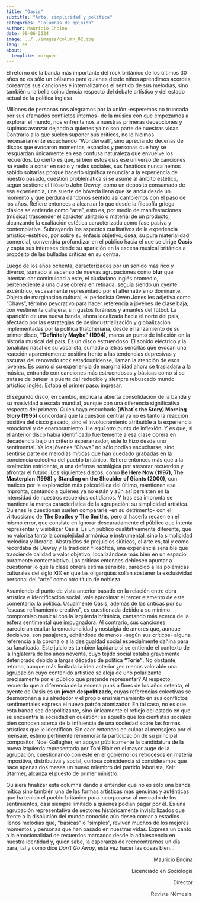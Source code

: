 ```yaml
---
title: "Oasis"
subtitle: "Arte, simplicidad y política"
categories: "Columnas de opinión"
author: Mauricio Encina
date: 09-06-2024
image: ../../images/column_02.jpg
lang: es
about: 
  template: marquee
---
```


El retorno de la banda más importante del rock británico de los últimos 30 años no es sólo un bálsamo para quienes desde niños aprendimos acordes, coreamos sus canciones e internalizamos el sentido de sus melodías, sino también una bella coincidencia respecto del debate artístico y del estado actual de la política inglesa.

Millones de personas nos alegramos por la unión -esperemos no truncada por sus afamados conflictos internos- de la música con que empezamos a explorar el mundo, nos enfrentamos a nuestras primeras decepciones y supimos avanzar dejando a quienes ya no son parte de nuestras vidas. Contrario a lo que suelen suponer sus críticos, no lo hicimos necesariamente escuchando "Wonderwall", sino apreciando decenas de discos que evocaron momentos, espacios y personas que hoy se resguardan únicamente en esa confusa naturaleza que envuelve los recuerdos. Lo cierto es que, si bien estos días ese universo de canciones ha vuelto a sonar en radio y redes sociales, sus fanáticos nunca hemos sabido soltarlas porque hacerlo significa renunciar a la experiencia de nuestro pasado, cuestión problemática si se asume al ámbito estético, según sostiene el filósofo John Dewey, como un depósito consumado de esa experiencia, una suerte de bóveda llena que se ancla desde un momento y que perdura dándonos sentido así cambiemos con el paso de los años. Refiere entonces a alcanzar lo que desde la filosofía griega clásica se entiende como "arte", esto es, por medio de manifestaciones (música) trascender el carácter utilitario o material de un producto, alcanzando la exaltación estética caracterizada como fase pasiva y contemplativa. Subrayando los aspectos cualitativos de la experiencia artístico-estético, por sobre su énfasis objetivo, ósea, su pura materialidad comercial, convendría profundizar en el público hacia el que se dirige **Oasis** y capta sus intereses desde su aparición en la escena musical británica a propósito de las bulladas críticas en su contra.

Luego de los años ochenta, caracterizados por un sonido más rico y diverso, sumado al ascenso de nuevas agrupaciones como **blur** que intentan dar continuidad a este, el ciudadano inglés promedio, perteneciente a una clase obrera en retirada, seguía siendo un oyente excéntrico, escasamente representado por el alternativismo dominante. Objeto de marginación cultural, el periodista Owen Jones les adjetiva como "Chavs", término peyorativo para hacer referencia a jóvenes de clase baja, con vestimenta callejera, sin gustos foráneos y amantes del fútbol. La aparición de una nueva banda, ahora localizada hacia el norte del país, afectado por las estrategias de desindustrialización y globalización implementadas por la política thatcheriana, desde el lanzamiento de su primer disco, **"Definitely Maybe" (1994)**, marca un punto de inflexión en la historia musical del país. Es un disco estruendoso. El sonido eléctrico y la tonalidad nasal de su vocalista, sumado a letras sencillas que evocan una reacción aparentemente positiva frente a las tendencias depresivas y oscuras del renovado rock estadounidense, llaman la atención de esos jóvenes. Es como si su experiencia de marginalidad ahora se trasladara a la música, entrando con canciones más estruendosas y básicas como si se tratase de patear la puerta del reducido y siempre rebuscado mundo artístico inglés. Estaba el primer paso: ingresar.

El segundo disco, en cambio, implica la abierta consolidación de la banda y su masividad a escala mundial, aunque con una diferencia significativa respecto del primero. Quien haya escuchado **(What´s the Story) Morning Glory (1995)** concordará que la cuestión central ya no es tanto la reacción positiva del disco pasado, sino el involucramiento atribuible a la experiencia emocional y de enamoramiento. He aquí otro punto de inflexión. Y es que, si el anterior disco había identificado fuertemente a esa clase obrera en decadencia bajo un criterio esperanzador, este lo hizo desde uno sentimental. Ya los jóvenes "Chavs" no sólo podían escucharse, sino sentirse parte de melodías míticas que han quedado grabadas en la conciencia colectiva del pueblo británico. Refiere entonces más que a la exaltación estridente, a una defensa nostálgica por atesorar recuerdos y afrontar el futuro. Los siguientes discos, como **Be Here Now (1997), The Masterplan (1998)** y **Standing on the Shoulder of Giants (2000)**, con matices por la exploración más psicodélica del último, mantienen esa impronta, cantando a quienes ya no están y aún así persisten en la intensidad de nuestros recuerdos cotidianos. Y tras esa impronta se mantiene la marca característica de la agrupación: su simplicidad artística. Quienes le cuestionan suelen compararle -en su detrimento- con el virtuosismo de **The Beatles y The Smiths**, pero al hacerlo recaen en el mismo error, que consiste en ignorar descaradamente el público que intenta representar y visibilizar Oasis. Es un público cualitativamente diferente, que no valoriza tanto la complejidad armónica e instrumental, sino la simplicidad melódica y literaria. Abstraídos de prejuicios siúticos, el arte es, tal y como recordaba de Dewey y la tradición filosófica, una experiencia sensible que trasciende calidad o valor objetivo, localizándose más bien en un espacio puramente contemplativo. Las críticas entonces debiesen apuntar a cuestionar lo que la clase obrera estima sensible, parecido a las polémicas culturales del siglo XIX en que las oligarquías solían sostener la exclusividad personal del "arte" como otro título de nobleza.

Asumiendo el punto de vista anterior basado en la relación entre obra artística e identificación social, vale aproximar el tercer elemento de este comentario: la política. Usualmente Oasis, además de las críticas por su "escaso refinamiento creativo", es cuestionada debido a su mínimo compromiso musical con la izquierda británica, cantando más acerca de la esfera sentimental que impugnadora. Al contrario, sus canciones parecieran exaltar la emocionalidad y nostalgia de amores que, aunque decisivos, son pasajeros, echándose de menos -según sus críticos- alguna referencia a la corona o a la desigualdad social especialmente dañina para su fanaticada. Este juicio es también lapidario si se entiende el contexto de la Inglaterra de los años noventa, cuyo tejido social estaba gravemente deteriorado debido a largas décadas de política **"Torie"**. No obstante, retomo, aunque más limitada la idea anterior ¿es menos valorable una agrupación cuyo contenido artístico se aleja de uno polarizante precisamente por el público que pretende representar? Al respecto, recuerdo que a diferencia de la escena punk a fines de los años setenta, el oyente de Oasis es un **joven despolitizado**, cuyas referencias colectivas se desmoronan a su alrededor y el propio ensimismamiento en sus conflictos sentimentales expresa el nuevo patrón atomizador. En tal caso, no es que esta banda sea despolitizante, sino únicamente el reflejo del estado en que se encuentra la sociedad en cuestión: es aquello que los cientistas sociales bien conocen acerca de la influencia de una sociedad sobre las formas artísticas que le identifican. Sin caer entonces en culpar al mensajero por el mensaje, estimo pertinente rememorar la participación de su principal compositor, Noel Gallagher, en apoyar públicamente la candidatura de la nueva izquierda representada por Toni Blair en el mayor auge de la agrupación, cuestionando con este en el gobierno los retrocesos en materia impositiva, distributiva y social, curiosa coincidencia si consideramos que hace apenas dos meses un nuevo miembro del partido laborista, Keir Starmer, alcanza el puesto de primer ministro.

Quisiera finalizar esta columna dando a entender que no es sólo una banda mítica sino también una de las formas artísticas más genuinas y auténticas que ha tenido el pueblo británico para incorporarse al mercado de los sentimientos, casi siempre limitado a quienes podían pagar por él. Es una agrupación representativa de sectores históricamente invisibilizados que frente a la disolución del mundo conocido aún desea corear a estadios llenos melodías que, "básicas" o "simples", reviven muchos de los mejores momentos y personas que han pasado en nuestras vidas. Expresa un canto a la emocionalidad de recuerdos marcados desde la adolescencia en nuestra identidad y, quien sabe, la esperanza de reencontrarnos un día para, tal y como dice *Don´t Go Away*, esta vez hacer las cosas bien...

::: {style="text-align: right;"}
Mauricio Encina

Licenciado en Sociología

Director

Revista Némesis.
:::
